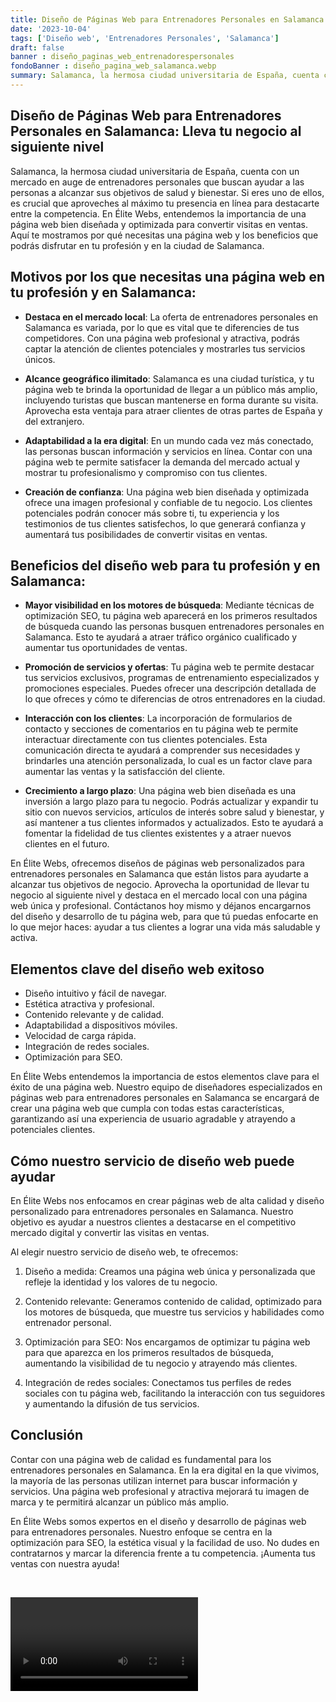 ```yaml
---
title: Diseño de Páginas Web para Entrenadores Personales en Salamanca
date: '2023-10-04'
tags: ['Diseño web', 'Entrenadores Personales', 'Salamanca']
draft: false
banner : diseño_paginas_web_entrenadorespersonales
fondoBanner : diseño_pagina_web_salamanca.webp
summary: Salamanca, la hermosa ciudad universitaria de España, cuenta con un mercado en auge de entrenadores personales que buscan ayudar a las personas a alcanzar sus objetivos de salud y bienestar. Si eres uno de ellos, es crucial que aproveches al máximo tu presencia en línea para destacarte entre la competencia. En Élite Webs, entendemos la importancia de una página web bien diseñada y optimizada para convertir visitas en ventas. Aquí te mostramos por qué necesitas una página web y los beneficios que podrás disfrutar en tu profesión y en la ciudad de Salamanca.
---
```


## Diseño de Páginas Web para Entrenadores Personales en Salamanca: Lleva tu negocio al siguiente nivel

Salamanca, la hermosa ciudad universitaria de España, cuenta con un mercado en auge de entrenadores personales que buscan ayudar a las personas a alcanzar sus objetivos de salud y bienestar. Si eres uno de ellos, es crucial que aproveches al máximo tu presencia en línea para destacarte entre la competencia. En Élite Webs, entendemos la importancia de una página web bien diseñada y optimizada para convertir visitas en ventas. Aquí te mostramos por qué necesitas una página web y los beneficios que podrás disfrutar en tu profesión y en la ciudad de Salamanca.

## Motivos por los que necesitas una página web en tu profesión y en Salamanca:

- **Destaca en el mercado local**: La oferta de entrenadores personales en Salamanca es variada, por lo que es vital que te diferencies de tus competidores. Con una página web profesional y atractiva, podrás captar la atención de clientes potenciales y mostrarles tus servicios únicos.

- **Alcance geográfico ilimitado**: Salamanca es una ciudad turística, y tu página web te brinda la oportunidad de llegar a un público más amplio, incluyendo turistas que buscan mantenerse en forma durante su visita. Aprovecha esta ventaja para atraer clientes de otras partes de España y del extranjero.

- **Adaptabilidad a la era digital**: En un mundo cada vez más conectado, las personas buscan información y servicios en línea. Contar con una página web te permite satisfacer la demanda del mercado actual y mostrar tu profesionalismo y compromiso con tus clientes.

- **Creación de confianza**: Una página web bien diseñada y optimizada ofrece una imagen profesional y confiable de tu negocio. Los clientes potenciales podrán conocer más sobre ti, tu experiencia y los testimonios de tus clientes satisfechos, lo que generará confianza y aumentará tus posibilidades de convertir visitas en ventas.

## Beneficios del diseño web para tu profesión y en Salamanca:

- **Mayor visibilidad en los motores de búsqueda**: Mediante técnicas de optimización SEO, tu página web aparecerá en los primeros resultados de búsqueda cuando las personas busquen entrenadores personales en Salamanca. Esto te ayudará a atraer tráfico orgánico cualificado y aumentar tus oportunidades de ventas.

- **Promoción de servicios y ofertas**: Tu página web te permite destacar tus servicios exclusivos, programas de entrenamiento especializados y promociones especiales. Puedes ofrecer una descripción detallada de lo que ofreces y cómo te diferencias de otros entrenadores en la ciudad.

- **Interacción con los clientes**: La incorporación de formularios de contacto y secciones de comentarios en tu página web te permite interactuar directamente con tus clientes potenciales. Esta comunicación directa te ayudará a comprender sus necesidades y brindarles una atención personalizada, lo cual es un factor clave para aumentar las ventas y la satisfacción del cliente.

- **Crecimiento a largo plazo**: Una página web bien diseñada es una inversión a largo plazo para tu negocio. Podrás actualizar y expandir tu sitio con nuevos servicios, artículos de interés sobre salud y bienestar, y así mantener a tus clientes informados y actualizados. Esto te ayudará a fomentar la fidelidad de tus clientes existentes y a atraer nuevos clientes en el futuro.

En Élite Webs, ofrecemos diseños de páginas web personalizados para entrenadores personales en Salamanca que están listos para ayudarte a alcanzar tus objetivos de negocio. Aprovecha la oportunidad de llevar tu negocio al siguiente nivel y destaca en el mercado local con una página web única y profesional. Contáctanos hoy mismo y déjanos encargarnos del diseño y desarrollo de tu página web, para que tú puedas enfocarte en lo que mejor haces: ayudar a tus clientes a lograr una vida más saludable y activa.

<GifSeo />

<Cta />

## Elementos clave del diseño web exitoso

- Diseño intuitivo y fácil de navegar.
- Estética atractiva y profesional.
- Contenido relevante y de calidad.
- Adaptabilidad a dispositivos móviles.
- Velocidad de carga rápida.
- Integración de redes sociales.
- Optimización para SEO.

En Élite Webs entendemos la importancia de estos elementos clave para el éxito de una página web. Nuestro equipo de diseñadores especializados en páginas web para entrenadores personales en Salamanca se encargará de crear una página web que cumpla con todas estas características, garantizando así una experiencia de usuario agradable y atrayendo a potenciales clientes.

## Cómo nuestro servicio de diseño web puede ayudar

En Élite Webs nos enfocamos en crear páginas web de alta calidad y diseño personalizado para entrenadores personales en Salamanca. Nuestro objetivo es ayudar a nuestros clientes a destacarse en el competitivo mercado digital y convertir las visitas en ventas.

Al elegir nuestro servicio de diseño web, te ofrecemos:

1. Diseño a medida: Creamos una página web única y personalizada que refleje la identidad y los valores de tu negocio.

2. Contenido relevante: Generamos contenido de calidad, optimizado para los motores de búsqueda, que muestre tus servicios y habilidades como entrenador personal.

3. Optimización para SEO: Nos encargamos de optimizar tu página web para que aparezca en los primeros resultados de búsqueda, aumentando la visibilidad de tu negocio y atrayendo más clientes.

4. Integración de redes sociales: Conectamos tus perfiles de redes sociales con tu página web, facilitando la interacción con tus seguidores y aumentando la difusión de tus servicios.

## Conclusión

Contar con una página web de calidad es fundamental para los entrenadores personales en Salamanca. En la era digital en la que vivimos, la mayoría de las personas utilizan internet para buscar información y servicios. Una página web profesional y atractiva mejorará tu imagen de marca y te permitirá alcanzar un público más amplio.

En Élite Webs somos expertos en el diseño y desarrollo de páginas web para entrenadores personales. Nuestro enfoque se centra en la optimización para SEO, la estética visual y la facilidad de uso. No dudes en contratarnos y marcar la diferencia frente a tu competencia. ¡Aumenta tus ventas con nuestra ayuda!

‍

<Video />

<CtaBot job='Entrenadores Personales' city='Salamanca'/>

<Gmaps query='Salamanca+españa+maps' />